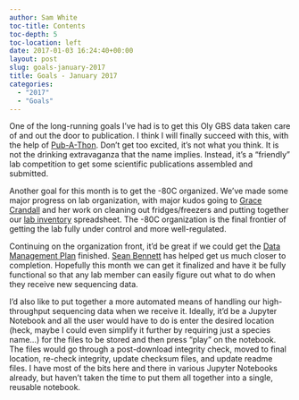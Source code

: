 ```yaml
---
author: Sam White
toc-title: Contents
toc-depth: 5
toc-location: left
date: 2017-01-03 16:24:40+00:00
layout: post
slug: goals-january-2017
title: Goals - January 2017
categories:
  - "2017"
  - "Goals"
---
```


One of the long-running goals I've had is to get this Oly GBS data taken care of and out the door to publication. I think I will finally succeed with this, with the help of [Pub-A-Thon](https://github.com/sr320/LabDocs/issues/400). Don't get too excited, it's not what you think. It is not the drinking extravaganza that the name implies. Instead, it's a "friendly" lab competition to get some scientific publications assembled and submitted.

Another goal for this month is to get the -80C organized. We've made some major progress on lab organization, with major kudos going to [Grace Crandall](https://genefish.wordpress.com/author/graceac9/) and her work on cleaning out fridges/freezers and putting together our [lab inventory](https://docs.google.com/spreadsheets/d/11RA_mlLB-3m_GySnTTuDazDdOi0bCxJu2VERuX9Qfx8/edit) spreadsheet. The -80C organization is the final frontier of getting the lab fully under control and more well-regulated.

Continuing on the organization front, it'd be great if we could get the [Data Management Plan](https://github.com/sr320/LabDocs/blob/master/DMPseq.md) finished. [Sean Bennett](https://genefish.wordpress.com/author/seanb80/) has helped get us much closer to completion. Hopefully this month we can get it finalized and have it be fully functional so that any lab member can easily figure out what to do when they receive new sequencing data.

I'd also like to put together a more automated means of handling our high-throughput sequencing data when we receive it. Ideally, it'd be a Jupyter Notebook and all the user would have to do is enter the desired location (heck, maybe I could even simplify it further by requiring just a species name...) for the files to be stored and then press "play" on the notebook. The files would go through a post-download integrity check, moved to final location, re-check integrity, update checksum files, and update readme files. I have most of the bits here and there in various Jupyter Notebooks already, but haven't taken the time to put them all together into a single, reusable notebook.
